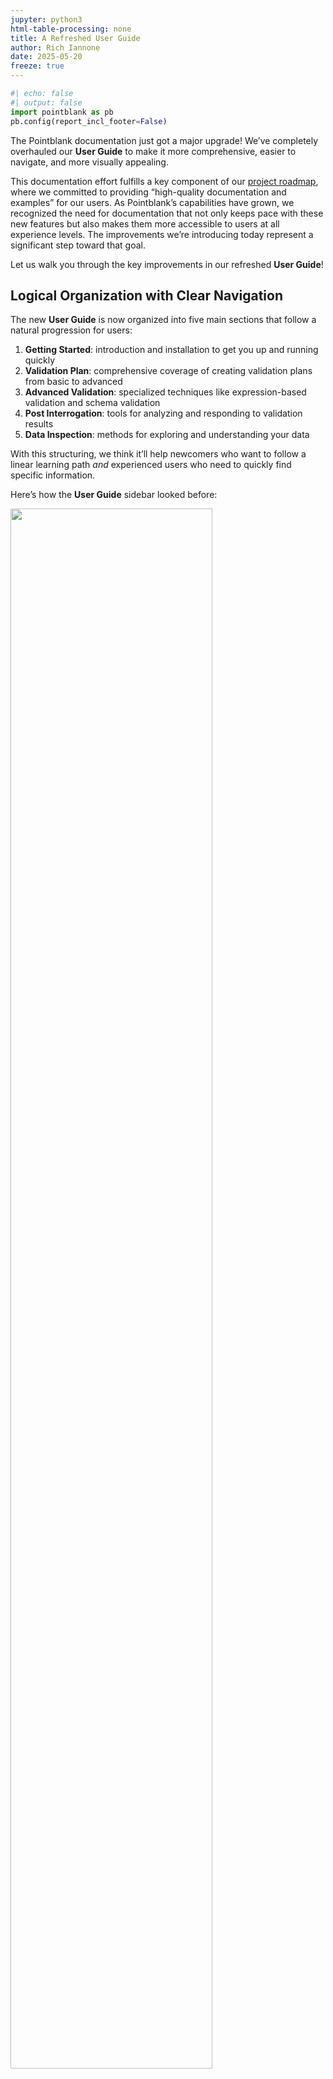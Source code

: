 ```yaml
---
jupyter: python3
html-table-processing: none
title: A Refreshed User Guide
author: Rich Iannone
date: 2025-05-20
freeze: true
---
```


```python
#| echo: false
#| output: false
import pointblank as pb
pb.config(report_incl_footer=False)
```

The Pointblank documentation just got a major upgrade! We've completely overhauled our
**User Guide** to make it more comprehensive, easier to navigate, and more visually appealing.

This documentation effort fulfills a key component of our
[project roadmap](https://github.com/posit-dev/pointblank#roadmap), where we committed to
providing "high-quality documentation and examples" for our users. As Pointblank's capabilities have
grown, we recognized the need for documentation that not only keeps pace with these new features but
also makes them more accessible to users at all experience levels. The improvements we're
introducing today represent a significant step toward that goal.

Let us walk you through the key improvements in our refreshed **User Guide**!

## Logical Organization with Clear Navigation

The new **User Guide** is now organized into five main sections that follow a natural progression
for users:

1. **Getting Started**: introduction and installation to get you up and running quickly
2. **Validation Plan**: comprehensive coverage of creating validation plans from basic to advanced
3. **Advanced Validation**: specialized techniques like expression-based validation and schema validation
4. **Post Interrogation**: tools for analyzing and responding to validation results
5. **Data Inspection**: methods for exploring and understanding your data

With this structuring, we think it'll help newcomers who want to follow a linear learning path *and*
experienced users who need to quickly find specific information.

Here's how the **User Guide** sidebar looked before:

![](docs-before.png){width=80%}

This is it now:

![](docs-now.png){width=80%}

As you can see, more sections, more articles, and an overall nicer look for the sidebar!

## Enhanced Code Examples and Interactive Output

Every concept is now illustrated with practical, runnable examples that show both the code and its
output. We've adopted an "example-first" approach throughout the guide where we:

- present code examples early in each section
- show the actual output you'll see in your environment
- follow with explanatory text that references what you've already seen

This approach makes learning more intuitive. You see how something works before we explain why it
works that way. For example:

```python
import pointblank as pb

# A simple validation that demonstrates core concepts
validation = (
   pb.Validate(data=pb.load_dataset("small_table"))
   .col_vals_gt(columns="d", value=100)
   .interrogate()
)

validation
```

After showing this example and its output, we explain the validation process, making it much easier
to understand the concepts because you've already seen them in action. This pattern appears
throughout the guide for everything from simple validations to complex workflows with multiple
validation steps and custom actions.

We've also significantly improved the presentation of console output. Previously, stdout text would
blend in with the page content, making it difficult to distinguish from regular text. Now, all
console output is displayed in a visually distinct container with a background color, making it
more clear what's code, what's output, and what's explanatory text. This visual separation creates a
much cleaner reading experience, particularly in sections with multiple code examples and their
corresponding outputs.

## Comprehensive API Coverage

Documentation has to balance jobs between a User Guide and an API Reference:

- User Guide: explains concepts that cut across functions -- like common arguments across
[validation methods](/user-guide/validation-methods.qmd) --
- API Reference: explains each individual function

Importantly, user guides often link to the API reference so, as part of this work, we made sure that
all individual API entries are well-documented and linked to from the guide.
Here's an excerpt from the User Guide that shows links marked:

![](links-in-guide.png){width=80%}

## Dedicated Sections for Advanced Topics

There's a lot of potential slicing and dicing involved in validation, as well as work after
validation (post interrogation) to make sense of the results. We added pages to the user guide for
some core situations.
In this section, I'll highlight two advanced topics we added pages for:

- segmentation: splitting a column into groups, and validating each group
- step reports: view failing cases (e.g. view rows of data that failed validation)

These are marked in the User Guide sidebar screenshot below:

![](advanced-in-sidebar.png){height=80%}

### Segmentation

Here's a screenshot of a validation report with two validation steps, one for each segment ('low'
and 'high') in the `f` column of the `small_table` dataset.

![](segments.png){width=80%}

Notice that segments split columns into groups and apply the same validation to each of the groups.
Each group is given its own step.

Each of the 20+ validation methods accept a `segment=` argument. The value of the Segments page in
the User Guide is to describe this cross-cutting behavior in a single place.

Compare the `segments=` parameter in the API Reference (e.g., for [`col_vals_gt()`](../../reference/Validate.col_vals_gt.qmd))
to the [Segments page in the User Guide](../../user-guide/segmentation.qmd) to get a feel for
how each place documents segments.

### Step Report

Step reports display failing cases (e.g., rows) for a validation step, so you can dig deeper into
validation failures. Here's a screenshot of a step report for some validation step 2:

![](step-report.png){width=80%}

Notice the arrow pointing to 'Step 2' in the title. Failing values are highlighted in red. Once we
know we have failures, it's important to take action and discover *why* data is failing. Looking at
cases in step reports often uncover obvious causes behind failures.

`get_step_report()` is one of 50 entries in the API Reference. Here it is listed the API Reference,
in the [Interrogation and Reporting section](../../reference/index.qmd#interrogation-and-reporting).
Critically, it's only one of 20 entries in the [User Guide](../../user-guide/index.qmd), which
emphasizes its importance in validation workflows.

## Practical Workflows and Best Practices (just mention one of these quickly in an earlier section)

Beyond just documenting the API, we've focused on providing our take on best practices. We have
dedicated sections on important strategies like troubleshooting common patterns and best
practices.

For example, a brief is a short piece of text that describes a validation step:

...provide an annotated image with briefs in a simple validation report table...

Notice the small brief text being pointed to in the first step of the validation report. Briefs
help readers interpret your validation.

I'm not just interested in your ability to specify briefs, but what makes them effective. In the
[Briefs]() article we provide a Best Practices section with five concrete guidelines
for using Briefs effectively.

## Looking Forward

The refreshed **User Guide** is just the beginning of our documentation improvements. We're
committed to continuously enhancing our documentation to support your data validation needs.

Michael Chow gave feedback on this User Guide in preparation for his
[upcoming talk at SciPy 2025](https://cfp.scipy.org/scipy2025/talk/NRMNDX/).

We'd love to hear your feedback on the new User Guide! Feel free to open an issue on our
[GitHub repository](https://github.com/posit-dev/pointblank/issues) with suggestions, corrections,
or requests for additional topics you'd like to see covered. You can also join our community
discussions in the dedicated `#Documentation` channel on our
[Discord server](https://discord.com/invite/YH7CybCNCQ), where you can share ideas, ask questions,
and get help directly from the Pointblank team and other users.
